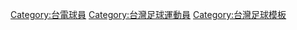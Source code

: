 {{football squad
| name       = 2012年聯發科技全國城市足球聯賽 高市台電隊
| teamname   = 台電足球隊
| title      = 高市台電隊
| bgcolor    = #00008B
| textcolor  = #ffffff
| bordercolor= #FFFFFF
| list=<div>
{{football squad2 player|no=1|name=[[潘威誌]]}}
{{football squad2 player|no=2|name=[[陳善富]]}}
{{football squad2 player|no=3|name=[[陳麒竣]]}}
{{football squad2 player|no=4|name=[[林正益]]}}
{{football squad2 player|no=5|name=[[陳俞霖]]}}
{{football squad2 player|no=6|name=[[李泰麟]]}}
{{football squad2 player|no=7|name=[[何明站]]}}
{{football squad2 player|no=8|name=[[邱奕寰]]}}
{{football squad2 player|no=9|name=[[郭殷宏]]}}
{{football squad2 player|no=10|name=[[黃楷峻]]}}
{{football squad2 player|no=11|name=[[馮保興]]}}
{{football squad2 player|no=12|name=[[陳毅維]]}}
{{football squad2 player|no=13|name=[[陳俊介]]}}
{{football squad2 player|no=14|name=[[方靖仁]]}}
{{football squad2 player|no=15|name=[[梁建偉]]}}
{{football squad2 player|no=16|name=[[蔡聖安]]}}
{{football squad2 player|no=17|name=[[吳俊青]]}}
{{football squad2 player|no=19|name=[[林柏元]]}}
{{football squad2 player|no=20|name=[[郭俊毅]]}}
{{football squad2 player|no=21|name=[[溫智豪]]}}
{{football squad2 player|no=22|name=[[呂昆錡]]}}
{{football squad2 player|no=23|name=[[黃秋慶]]}}
{{football squad2 player|no=24|name=[[黃士展]]}}
{{football squad2 player|no=25|name=[[蔣明翰]]}}
{{football squad2 player|no=26|name=[[李盟乾]]}}
{{football squad2 player|no=27|name=[[王政義]]}}
{{football squad2 player|no=28|name=[[陳佳坤]]}}
{{football squad2 player|no=29|name=[[徐祥育]]}}
{{football squad2 player|no=30|name=[[陳啟峰]]}}
<br />
{{football squad2 manager|name=[[陳貴人]]}}
</div>}}</div></div><includeonly>[[Category:台電球員]][[Category:台灣足球運動員]]</includeonly><noinclude>[[Category:台灣足球模板]]</noinclude>